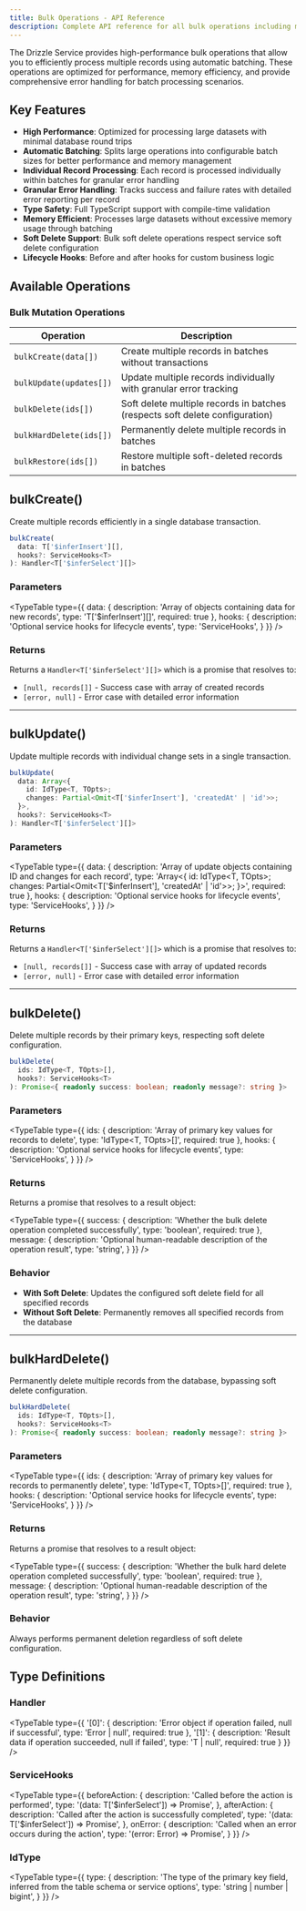 ```yaml
---
title: Bulk Operations - API Reference
description: Complete API reference for all bulk operations including method signatures, parameters, and return types
---
```

The Drizzle Service provides high-performance bulk operations that allow you to efficiently process multiple records using automatic batching. These operations are optimized for performance, memory efficiency, and provide comprehensive error handling for batch processing scenarios.

## Key Features

- **High Performance**: Optimized for processing large datasets with minimal database round trips
- **Automatic Batching**: Splits large operations into configurable batch sizes for better performance and memory management
- **Individual Record Processing**: Each record is processed individually within batches for granular error handling
- **Granular Error Handling**: Tracks success and failure rates with detailed error reporting per record
- **Type Safety**: Full TypeScript support with compile-time validation
- **Memory Efficient**: Processes large datasets without excessive memory usage through batching
- **Soft Delete Support**: Bulk soft delete operations respect service soft delete configuration
- **Lifecycle Hooks**: Before and after hooks for custom business logic


## Available Operations

### Bulk Mutation Operations

| Operation | Description |
|-----------|-------------|
| `bulkCreate(data[])` | Create multiple records in batches without transactions |
| `bulkUpdate(updates[])` | Update multiple records individually with granular error tracking |
| `bulkDelete(ids[])` | Soft delete multiple records in batches (respects soft delete configuration) |
| `bulkHardDelete(ids[])` | Permanently delete multiple records in batches |
| `bulkRestore(ids[])` | Restore multiple soft-deleted records in batches |

## bulkCreate()

Create multiple records efficiently in a single database transaction.

```ts
bulkCreate(
  data: T['$inferInsert'][],
  hooks?: ServiceHooks<T>
): Handler<T['$inferSelect'][]>
```

### Parameters

<TypeTable
  type={{
    data: {
      description: 'Array of objects containing data for new records',
      type: 'T[\'$inferInsert\'][]',
      required: true
    },
    hooks: {
      description: 'Optional service hooks for lifecycle events',
      type: 'ServiceHooks<T>',
    }
  }}
/>

### Returns

Returns a `Handler<T['$inferSelect'][]>` which is a promise that resolves to:
- `[null, records[]]` - Success case with array of created records
- `[error, null]` - Error case with detailed error information

---

## bulkUpdate()

Update multiple records with individual change sets in a single transaction.

```ts
bulkUpdate(
  data: Array<{
    id: IdType<T, TOpts>;
    changes: Partial<Omit<T['$inferInsert'], 'createdAt' | 'id'>>;
  }>,
  hooks?: ServiceHooks<T>
): Handler<T['$inferSelect'][]>
```

### Parameters

<TypeTable
  type={{
    data: {
      description: 'Array of update objects containing ID and changes for each record',
      type: 'Array<{ id: IdType<T, TOpts>; changes: Partial<Omit<T[\'$inferInsert\'], \'createdAt\' | \'id\'>>; }>',
      required: true
    },
    hooks: {
      description: 'Optional service hooks for lifecycle events',
      type: 'ServiceHooks<T>',
    }
  }}
/>

### Returns

Returns a `Handler<T['$inferSelect'][]>` which is a promise that resolves to:
- `[null, records[]]` - Success case with array of updated records
- `[error, null]` - Error case with detailed error information

---

## bulkDelete()

Delete multiple records by their primary keys, respecting soft delete configuration.

```ts
bulkDelete(
  ids: IdType<T, TOpts>[],
  hooks?: ServiceHooks<T>
): Promise<{ readonly success: boolean; readonly message?: string }>
```

### Parameters

<TypeTable
  type={{
    ids: {
      description: 'Array of primary key values for records to delete',
      type: 'IdType<T, TOpts>[]',
      required: true
    },
    hooks: {
      description: 'Optional service hooks for lifecycle events',
      type: 'ServiceHooks<T>',
    }
  }}
/>

### Returns

Returns a promise that resolves to a result object:

<TypeTable
  type={{
    success: {
      description: 'Whether the bulk delete operation completed successfully',
      type: 'boolean',
      required: true
    },
    message: {
      description: 'Optional human-readable description of the operation result',
      type: 'string',
    }
  }}
/>

### Behavior

- **With Soft Delete**: Updates the configured soft delete field for all specified records
- **Without Soft Delete**: Permanently removes all specified records from the database

---

## bulkHardDelete()

Permanently delete multiple records from the database, bypassing soft delete configuration.

```ts
bulkHardDelete(
  ids: IdType<T, TOpts>[],
  hooks?: ServiceHooks<T>
): Promise<{ readonly success: boolean; readonly message?: string }>
```

### Parameters

<TypeTable
  type={{
    ids: {
      description: 'Array of primary key values for records to permanently delete',
      type: 'IdType<T, TOpts>[]',
      required: true
    },
    hooks: {
      description: 'Optional service hooks for lifecycle events',
      type: 'ServiceHooks<T>',
    }
  }}
/>

### Returns

Returns a promise that resolves to a result object:

<TypeTable
  type={{
    success: {
      description: 'Whether the bulk hard delete operation completed successfully',
      type: 'boolean',
      required: true
    },
    message: {
      description: 'Optional human-readable description of the operation result',
      type: 'string',
    }
  }}
/>

### Behavior

Always performs permanent deletion regardless of soft delete configuration.

## Type Definitions

### Handler

<TypeTable
  type={{
    '[0]': {
      description: 'Error object if operation failed, null if successful',
      type: 'Error | null',
      required: true
    },
    '[1]': {
      description: 'Result data if operation succeeded, null if failed',
      type: 'T | null',
      required: true
    }
  }}
/>

### ServiceHooks

<TypeTable
  type={{
    beforeAction: {
      description: 'Called before the action is performed',
      type: '(data: T[\'$inferSelect\']) => Promise<void>',
    },
    afterAction: {
      description: 'Called after the action is successfully completed',
      type: '(data: T[\'$inferSelect\']) => Promise<void>',
    },
    onError: {
      description: 'Called when an error occurs during the action',
      type: '(error: Error) => Promise<void>',
    }
  }}
/>

### IdType

<TypeTable
  type={{
    type: {
      description: 'The type of the primary key field, inferred from the table schema or service options',
      type: 'string | number | bigint',
    }
  }}
/>
